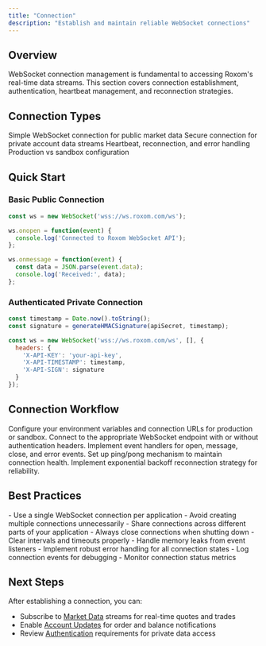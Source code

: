 ```yaml
---
title: "Connection"
description: "Establish and maintain reliable WebSocket connections"
---
```


## Overview

WebSocket connection management is fundamental to accessing Roxom's real-time data streams. This section covers connection establishment, authentication, heartbeat management, and reconnection strategies.

## Connection Types

<CardGroup cols={2}>
  <Card
    title="Basic Connection"
    icon="plug"
    href="/reference/websockets/connection/basic"
  >
    Simple WebSocket connection for public market data
  </Card>
  <Card
    title="Authenticated Connection"
    icon="shield-keyhole"
    href="/reference/websockets/connection/authentication"
  >
    Secure connection for private account data streams
  </Card>
  <Card
    title="Connection Management"
    icon="arrows-rotate"
    href="/reference/websockets/connection/management"
  >
    Heartbeat, reconnection, and error handling
  </Card>
  <Card
    title="Environment Setup"
    icon="gear"
    href="/reference/websockets/connection/environment"
  >
    Production vs sandbox configuration
  </Card>
</CardGroup>

## Quick Start

### Basic Public Connection
```javascript
const ws = new WebSocket('wss://ws.roxom.com/ws');

ws.onopen = function(event) {
  console.log('Connected to Roxom WebSocket API');
};

ws.onmessage = function(event) {
  const data = JSON.parse(event.data);
  console.log('Received:', data);
};
```

### Authenticated Private Connection
```javascript
const timestamp = Date.now().toString();
const signature = generateHMACSignature(apiSecret, timestamp);

const ws = new WebSocket('wss://ws.roxom.com/ws', [], {
  headers: {
    'X-API-KEY': 'your-api-key',
    'X-API-TIMESTAMP': timestamp,
    'X-API-SIGN': signature
  }
});
```

## Connection Workflow

<Steps>
<Step title="Environment Setup">
  Configure your environment variables and connection URLs for production or sandbox.
</Step>

<Step title="Establish Connection">
  Connect to the appropriate WebSocket endpoint with or without authentication headers.
</Step>

<Step title="Handle Connection Events">
  Implement event handlers for open, message, close, and error events.
</Step>

<Step title="Implement Heartbeat">
  Set up ping/pong mechanism to maintain connection health.
</Step>

<Step title="Add Reconnection Logic">
  Implement exponential backoff reconnection strategy for reliability.
</Step>
</Steps>

## Best Practices

<AccordionGroup>
  <Accordion title="Connection Pooling">
    - Use a single WebSocket connection per application
    - Avoid creating multiple connections unnecessarily
    - Share connections across different parts of your application
  </Accordion>

  <Accordion title="Resource Management">
    - Always close connections when shutting down
    - Clear intervals and timeouts properly
    - Handle memory leaks from event listeners
  </Accordion>

  <Accordion title="Error Handling">
    - Implement robust error handling for all connection states
    - Log connection events for debugging
    - Monitor connection status metrics
  </Accordion>
</AccordionGroup>

## Next Steps

After establishing a connection, you can:

- Subscribe to [Market Data](/reference/websockets/market-data) streams for real-time quotes and trades
- Enable [Account Updates](/reference/websockets/account-updates) for order and balance notifications
- Review [Authentication](/reference/authentication) requirements for private data access